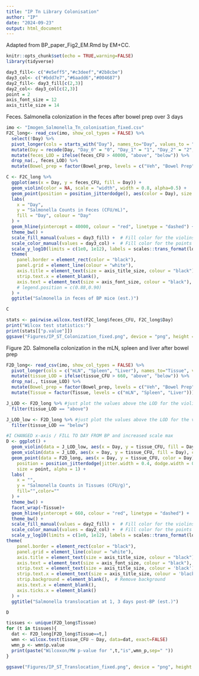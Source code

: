 ```yaml
---
title: "IP Tn Library Colonisation"
author: "IP"
date: "2024-09-23"
output: html_document
---
```

Adapted from BP_paper_Fig2_EM.Rmd by EM+CC.

```r
knitr::opts_chunk$set(echo = TRUE,warning=FALSE)
library(tidyverse)

day3_fill<- c("#e5eff5","#c3deef","#2b8cbe")
day3_col<- c("#bdd7e7","#6aadd6","#004687")
day2_fill<- day3_fill[c(2,3)]
day2_col<- day3_col[c(2,3)]
point = 2
axis_font_size = 12
axis_title_size = 14
```

Feces. 
Salmonella colonization in the feces after bowel prep over 3 days 
```r
imo <- "Imogen_Salmonella_Tn_colonisation_fixed.csv"
F2C_long<- read_csv(imo, show_col_types = FALSE) %>% 
  select(!Day) %>%
  pivot_longer(cols = starts_with("Day"), names_to="Day", values_to = "feces_CFU")%>%
  mutate(Day = recode(Day, "Day_0" = "0", "Day_1" = "1", "Day_2" = "2", "Day_3" = "3")) %>% 
  mutate(feces_LOD = ifelse(feces_CFU > 40000, "above", "below")) %>% 
  drop_na(., feces_LOD) %>% 
  mutate(Bowel_prep = factor(Bowel_prep, levels = c("Veh", "Bowel Prep")))

C <- F2C_long %>% 
  ggplot(aes(x = Day, y = feces_CFU, fill = Day)) +
  geom_violin(color = NA, scale = "width", width = 0.8, alpha=0.5) +  
  geom_point(position = position_jitterdodge(), aes(color = Day), size = point) +
  labs(
    x = "Day", 
    y = "Salmonella Counts in Feces (CFU/mL)", 
    fill = "Day", colour = "Day"
  ) +
  geom_hline(yintercept = 40000, colour = "red", linetype = "dashed") +
  theme_bw() +
  scale_fill_manual(values = day3_fill) +  # Fill color for the violins
  scale_color_manual(values = day3_col) +  # Fill color for the points
  scale_y_log10(limits = c(1e0, 1e12), labels = scales::trans_format(log10, scales::math_format(10^.x))) +
  theme(
    panel.border = element_rect(color = "black"),
    panel.grid = element_line(colour = "white"),
    axis.title = element_text(size = axis_title_size, colour = "black"), 
    strip.text.x = element_blank(),
    axis.text = element_text(size = axis_font_size, colour = "black"),
    # legend.position = c(0.88,0.90)
  ) +
  ggtitle("Salmonella in feces of BP mice (est.)")

C

stats <- pairwise.wilcox.test(F2C_long$feces_CFU, F2C_long$Day)
print("Wilcox test statistics:")
print(stats[["p.value"]])
ggsave("Figures/IP_ST_Colonization_fixed.png", device = "png", height = 4.90, width = 6)
```

Figure 2D. 
Salmonella colonization in the mLN, spleen and liver after bowel prep 
```r
F2D_long<- read_csv(imo, show_col_types = FALSE) %>% 
  pivot_longer(cols = c("mLN", "Spleen", "Liver"), names_to="Tissue", values_to = "tissue_CFU")%>%
  mutate(tissue_LOD = ifelse(tissue_CFU > 660, "above", "below")) %>% 
  drop_na(., tissue_LOD) %>% 
  mutate(Bowel_prep = factor(Bowel_prep, levels = c("Veh", "Bowel Prep"))) %>% 
  mutate(Tissue = factor(Tissue, levels = c("mLN", "Spleen", "Liver")))

J_LOD <- F2D_long %>% #just plot the values above the LOD for the violin plot 
  filter(tissue_LOD == "above")

J_LOD_low <- F2D_long %>% #just plot the values above the LOD for the violin plot 
  filter(tissue_LOD == "below")

#I CHANGED x-axis / FILL TO DAY FROM BP and increased scale max
D <- ggplot() +
  geom_violin(data = J_LOD_low, aes(x = Day, y = tissue_CFU, fill = Day), color = NA, scale = "width", width = 0.8,drop=FALSE, alpha=0.5) +
  geom_violin(data = J_LOD, aes(x = Day, y = tissue_CFU, fill = Day), color = NA, scale = "width", width = 0.8, drop=FALSE, alpha=0.5) +
  geom_point(data = F2D_long, aes(x = Day, y = tissue_CFU, color = Day),
    position = position_jitterdodge(jitter.width = 0.4, dodge.width = 0.9),
    size = point, alpha = 1) +
  labs(
    x = "", 
    y = "Salmonella Counts in Tissues (CFU/g)",
    fill="",color=""
  ) +
  theme_bw() + 
  facet_wrap(~Tissue)+
  geom_hline(yintercept = 660, colour = "red", linetype = "dashed") +
  theme_bw() +
  scale_fill_manual(values = day2_fill) +  # Fill color for the violins
  scale_color_manual(values = day2_col) +  # Fill color for the points
  scale_y_log10(limits = c(1e0, 1e12), labels = scales::trans_format(log10, scales::math_format(10^.x))) +
theme(
    panel.border = element_rect(color = "black"),
    panel.grid = element_line(colour = "white"),
    axis.title = element_text(size = axis_title_size, colour = "black"), 
    axis.text = element_text(size = axis_font_size, colour = "black"),
    strip.text = element_text(size = axis_title_size, colour = 'black'),
    strip.text.x = element_text(size = axis_title_size, colour = 'black'),  
    strip.background = element_blank(),  # Remove background
    axis.text.x = element_blank(),
    axis.ticks.x = element_blank()
  ) +
  ggtitle("Salmonella translocation at 1, 3 days post-BP (est.)")

D

tissues <- unique(F2D_long$Tissue)
for (t in tissues){
  dat <- F2D_long[F2D_long$Tissue==t,]
  wmn <- wilcox.test(tissue_CFU ~ Day, data=dat, exact=FALSE)
  wmn_p <- wmn$p.value
  print(paste("Wilcoxon/MW p-value for ",t,"is",wmn_p,sep=" "))
}

ggsave("Figures/IP_ST_Translocation_fixed.png", device = "png", height = 4.90, width = 5.5)
```